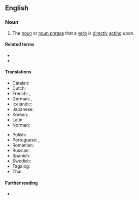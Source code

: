 {{also|direct-object}}
==English==

===Noun===
{{examples-right|examples=
* I see '''the car'''.
* {{qualifier|French}} Je vois '''la voiture'''.}}
{{en-noun}}

# {{lb|en|grammar}} The [[noun]] or [[noun phrase]] that a [[verb]] is [[directly]] [[act]]ing upon.

====Related terms====
* {{l|en|subject}}
* {{l|en|indirect object}}

====Translations====
{{trans-top|the noun a verb is directly acting upon}}
* Catalan: {{t|ca|objecte directe|m}}
* Dutch: {{t+|nl|lijdend voorwerp|n}}
* French: {{t+|fr|complément d'objet direct|m}}, {{t|fr|C.O.D.|m}}
* German: {{t+|de|Akkusativobjekt|n}}, {{t+|de|direktes Objekt|n}}
* Icelandic: {{t|is|beint andlag|n}}
* Japanese: {{t|ja|直接目的語|tr=chokusetsu mokutekigo|sc=Jpan}}
* Korean: {{t|ko|직접목적어|tr=jik-jeop-mok-jeok-eo|sc=Kore}}
* Latin: {{t-check|la|res directa|f}}
* Norman: {{t|nrf|objet direct|m}}
{{trans-mid}}
* Polish: {{t|pl|dopełnienie bliższe|n}}
* Portuguese: {{t+|pt|objeto direto|m}}, {{t|pt|complemento direto|m}}
* Romanian: {{t+|ro|complement direct|n}}
* Russian: {{t|ru|прямо́е дополне́ние|n}}
* Spanish: {{t|es|complemento directo|m}}
* Swedish: {{t|sv|direkt objekt}}
* Tagalog: {{t|tl|tuwirang layon}}
* Thai: {{t|th|กรรมตรง}}
{{trans-bottom}}

====Further reading====
* {{projectlink|wikipedia}}